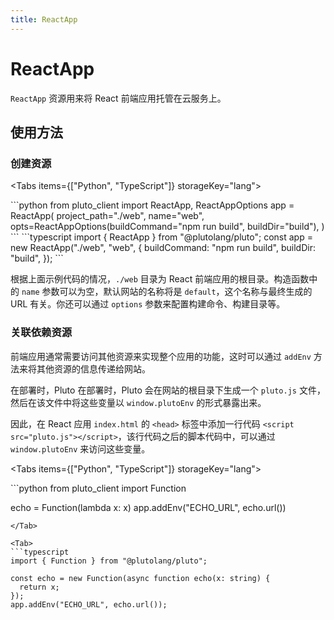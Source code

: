 ```yaml
---
title: ReactApp
---
```



# ReactApp

`ReactApp` 资源用来将 React 前端应用托管在云服务上。

## 使用方法

### 创建资源

<Tabs items={["Python", "TypeScript"]} storageKey="lang">

<Tab>
```python
from pluto_client import ReactApp, ReactAppOptions
app = ReactApp(
  project_path="./web", 
  name="web", 
  opts=ReactAppOptions(buildCommand="npm run build", buildDir="build"),
)
```
</Tab>

<Tab>
```typescript
import { ReactApp } from "@plutolang/pluto";
const app = new ReactApp("./web", "web", {
  buildCommand: "npm run build",
  buildDir: "build",
});
```
</Tab>

</Tabs>

根据上面示例代码的情况，`./web` 目录为 React 前端应用的根目录。构造函数中的 `name` 参数可以为空，默认网站的名称将是 `default`，这个名称与最终生成的 URL 有关。你还可以通过 `options` 参数来配置构建命令、构建目录等。

### 关联依赖资源

前端应用通常需要访问其他资源来实现整个应用的功能，这时可以通过 `addEnv` 方法来将其他资源的信息传递给网站。

在部署时，Pluto 在部署时，Pluto 会在网站的根目录下生成一个 `pluto.js` 文件，然后在该文件中将这些变量以 `window.plutoEnv` 的形式暴露出来。

因此，在 React 应用 `index.html` 的 `<head>` 标签中添加一行代码 `<script src="pluto.js"></script>`，该行代码之后的脚本代码中，可以通过 `window.plutoEnv` 来访问这些变量。

<Tabs items={["Python", "TypeScript"]} storageKey="lang">

<Tab>
```python
from pluto_client import Function

echo = Function(lambda x: x)
app.addEnv("ECHO_URL", echo.url())
```
</Tab>

<Tab>
```typescript
import { Function } from "@plutolang/pluto";

const echo = new Function(async function echo(x: string) {
  return x;
});
app.addEnv("ECHO_URL", echo.url());
```
</Tab>

</Tabs>
